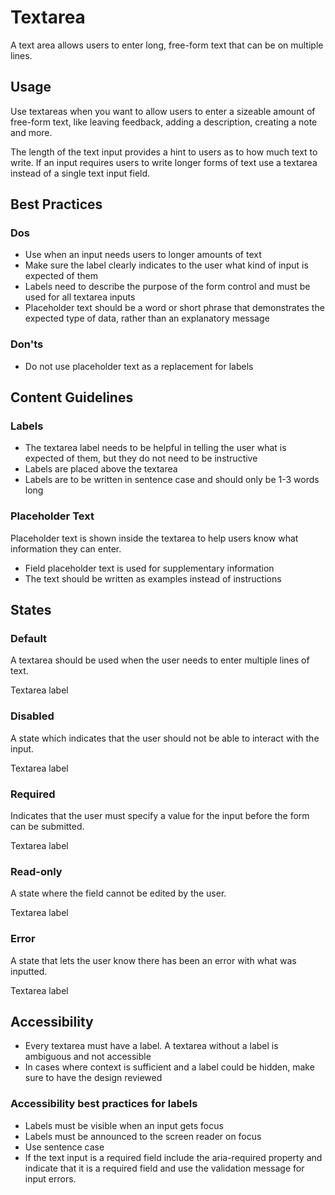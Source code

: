 # Textarea

<p
  style={{
    fontSize: 'var(--pharos-type-scale-6)',
    lineHeight: '2rem',
    marginBottom: 'var(--pharos-spacing-5-x)',
  }}
>
  A text area allows users to enter long, free-form text that can be on multiple lines.
</p>

## Usage

Use textareas when you want to allow users to enter a sizeable amount of free-form text, like leaving feedback, adding a description, creating a note and more.

The length of the text input provides a hint to users as to how much text to write. If an input requires users to write longer forms of text use a textarea instead of a single text input field.

## Best Practices

### Dos

- Use when an input needs users to longer amounts of text
- Make sure the label clearly indicates to the user what kind of input is expected of them
- Labels need to describe the purpose of the form control and must be used for all textarea inputs
- Placeholder text should be a word or short phrase that demonstrates the expected type of data, rather than an explanatory message

### Don'ts

- Do not use placeholder text as a replacement for labels

## Content Guidelines

### Labels

- The textarea label needs to be helpful in telling the user what is expected of them, but they do not need to be instructive
- Labels are placed above the textarea
- Labels are to be written in sentence case and should only be 1-3 words long

### Placeholder Text

Placeholder text is shown inside the textarea to help users know what information they can enter.

- Field placeholder text is used for supplementary information
- The text should be written as examples instead of instructions

## States

### Default

A textarea should be used when the user needs to enter multiple lines of text.

<Canvas>
  <pharos-textarea>
    <span slot="label">Textarea label</span>
  </pharos-textarea>
</Canvas>

### Disabled

A state which indicates that the user should not be able to interact with the input.

<Canvas>
  <pharos-textarea disabled>
    <span slot="label">Textarea label</span>
  </pharos-textarea>
</Canvas>

### Required

Indicates that the user must specify a value for the input before the form can be submitted.

<Canvas>
  <pharos-textarea required>
    <span slot="label">Textarea label</span>
  </pharos-textarea>
</Canvas>

### Read-only

A state where the field cannot be edited by the user.

<Canvas>
  <pharos-textarea readonly>
    <span slot="label">Textarea label</span>
  </pharos-textarea>
</Canvas>

### Error

A state that lets the user know there has been an error with what was inputted.

<Canvas>
  <pharos-textarea required invalidated message="This field is required">
    <span slot="label">Textarea label</span>
  </pharos-textarea>
</Canvas>

## Accessibility

- Every textarea must have a label. A textarea without a label is ambiguous and not accessible
- In cases where context is sufficient and a label could be hidden, make sure to have the design reviewed

### Accessibility best practices for labels

- Labels must be visible when an input gets focus
- Labels must be announced to the screen reader on focus
- Use sentence case
- If the text input is a required field include the aria-required property and indicate that it is a required field and use the validation message for input errors.
